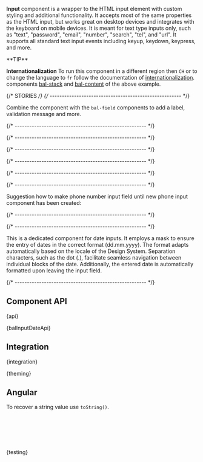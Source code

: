 

<Meta of={InputStories} />

<StoryHeading of={InputStories.Basic} hidden></StoryHeading>

<Banner of={InputStories} />

<Lead>**Input** component is a wrapper to the HTML input element with custom styling and additional functionality. It
  accepts most of the same properties as the HTML input, but works great on desktop devices and integrates with the
  keyboard on mobile devices. It is meant for text type inputs only, such as "text", "password", "email", "number",
  "search", "tel", and "url". It supports all standard text input events including keyup, keydown, keypress, and more.</Lead>

<InfoQuote>
**TIP**

**Internationalization** To run this component in a different region then `CH` or to change the language to `fr` follow the documentation of [internationalization](?path=/docs/development-internationalization--documentation). components [bal-stack](?path=/docs/components-layout-stack--documentation) and [bal-content](?path=/docs/components-layout-content--documentation) of the above example.
</InfoQuote>

<Canvas of={InputStories.Basic} sourceState="shown" />

<PlaygroundBar of={InputStories.Basic}></PlaygroundBar>

{/* STORIES */}
{/* ------------------------------------------------------ */}

<StoryHeading of={InputStories.TextInput}></StoryHeading>

Combine the component with the `bal-field` components to add a label, validation message and more.

<Canvas of={InputStories.TextInput} />

{/* ------------------------------------------------------ */}

<StoryHeading of={InputStories.InvalidInput}></StoryHeading>

<Canvas of={InputStories.InvalidInput} />

{/* ------------------------------------------------------ */}

<StoryHeading of={InputStories.ContractNumberInput}></StoryHeading>

<Canvas of={InputStories.ContractNumberInput} />

{/* ------------------------------------------------------ */}

<StoryHeading of={InputStories.ClaimNumberInput}></StoryHeading>

<Canvas of={InputStories.ClaimNumberInput} />

{/* ------------------------------------------------------ */}

<StoryHeading of={InputStories.OfferNumberInput}></StoryHeading>

<Canvas of={InputStories.OfferNumberInput} />

{/* ------------------------------------------------------ */}

<StoryHeading of={InputStories.PostalCodeInput}></StoryHeading>

<Canvas of={InputStories.PostalCodeInput} />

{/* ------------------------------------------------------ */}

<StoryHeading of={InputStories.SimplePhoneNumberInput}></StoryHeading>

Suggestion how to make phone number input field until new phone input component has been created:

<Canvas of={InputStories.SimplePhoneNumberInput} />

{/* ------------------------------------------------------ */}

<StoryHeading of={InputStories.NativeInput}></StoryHeading>

<Canvas of={InputStories.NativeInput} />

{/* ------------------------------------------------------ */}

<StoryHeading of={InputStories.InputDate}></StoryHeading>

This is a dedicated component for date inputs. It employs a mask to ensure the entry of dates in the correct format (dd.mm.yyyy).
The format adapts automatically based on the locale of the Design System. Separation characters, such as the dot (.),
facilitate seamless navigation between individual blocks of the date. Additionally, the entered date is automatically
formatted upon leaving the input field.

<Canvas of={InputStories.InputDate} />

{/* ------------------------------------------------------ */}

## Component API


<Markdown>{api}</Markdown>


<Markdown>{balInputDateApi}</Markdown>

## Integration


<Markdown>{integration}</Markdown>


<Markdown>{theming}</Markdown>

## Angular

To recover a string value use `toString()`.

```html
<bal-input [value]="myValue" (balChange)="setValue($event.detail)"></bal-input>
```

```typescript
setValue(value: string | undefined) {
  if(value) { /* do stuff */ }
}
```


<Markdown>{testing}</Markdown>

<Footer>
  <LinkCards>
    <LinkCard
      pageTitle="Development/Form"
      description="The indispensable form controls, designed for maximum clarity. Form elements are used in combination with the CSS grid system"
    />
  </LinkCards>
</Footer>